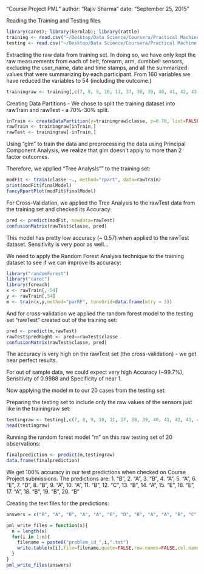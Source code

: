 "Course Project PML"
author: "Rajiv Sharma"
date: "September 25, 2015"

Reading the Training and Testing files
```r
library(caret); library(kernlab); library(rattle)
training <- read.csv("~/Desktop/Data Science/Coursera/Practical Machine Learning/pml-training.csv")
testing <- read.csv("~/Desktop/Data Science/Coursera/Practical Machine Learning/pml-testing.csv")
```
Extracting the raw data from training set. In doing so, we have only kept the raw measurements from each of belt, forearm, arm, dumbbell sensors, excluding the user_name, date and time stamps, and all the summarized values that were summarizing by each participant. From 160 variables we have reduced the variables to 54 (including the outcome.)

```r
trainingraw <- training[,c(7, 8, 9, 10, 11, 37, 38, 39, 40, 41, 42, 43, 44, 45, 46, 47, 48, 49, 60, 61, 62, 63, 64, 65, 66, 67, 68, 84, 85, 86, 102, 113, 114, 115, 116, 117, 118, 119, 120, 121, 122, 123, 124, 140, 151, 152, 153, 154, 155, 156, 157, 158, 159, 160)]
```
Creating Data Partitions - We chose to split the training dataset into rawTrain and rawTest - a 70%-30% split.

```r
inTrain <- createDataPartition(y=trainingraw$classe, p=0.70, list=FALSE)
rawTrain <- trainingraw[inTrain,]
rawTest <- trainingraw[-inTrain,]
```
Using "glm" to train the data and preprocessing the data using Principal Component Analysis, we realize that glm doesn't apply to more than 2 factor outcomes.

Therefore, we applied "Tree Analysis"" to the training set:
```r
modFit <- train(classe ~., method="rpart", data=rawTrain)
print(modFit$finalModel)
fancyRpartPlot(modFit$finalModel)
```
For Cross-Validation, we applied the Tree Analysis to the rawTest data from the training set and checked its Accuracy:

```r
pred <- predict(modFit, newdata=rawTest)
confusionMatrix(rawTest$classe, pred)
```
This model has pretty low accuracy (~ 0.57) when applied to the rawTest dataset. Sensitivity is very poor as well...

We need to apply the Random Forest Analysis technique to the training dataset to see if we can improve its accuracy:

```r
library("randomForest")
library("caret")
library(foreach)
x <- rawTrain[,-54]
y <- rawTrain[,54]
m <- train(x,y,method="parRF", tuneGrid=data.frame(mtry = 3))
```           
And for cross-validation we applied the random forest model to the testing set "rawTest" created out of the training set:

```r
pred <- predict(m,rawTest)
rawTest$predRight <- pred==rawTest$classe
confusionMatrix(rawTest$classe, pred)
```

The accuracy is very high on the rawTest set (the cross-validation) - we get near perfect results.

For out of sample data, we could expect very high Accuracy (~99.7%), Sensitivity of 0.9988 and Specificity of near 1.

Now applying the model m to our 20 cases from the testing set:

Preparing the testing set to include only the raw values of the sensors just like in the trainingraw set:

```r
testingraw <- testing[,c(7, 8, 9, 10, 11, 37, 38, 39, 40, 41, 42, 43, 44, 45, 46, 47, 48, 49, 60, 61, 62, 63, 64, 65, 66, 67, 68, 84, 85, 86, 102, 113, 114, 115, 116, 117, 118, 119, 120, 121, 122, 123, 124, 140, 151, 152, 153, 154, 155, 156, 157, 158, 159, 160)]
head(testingraw)
```
Running the random forest model "m" on this raw testing set of 20 observations:

```r
finalprediction <- predict(m,testingraw)
data.frame(finalprediction)
```
We get 100% accuracy in our test predictions when checked on Course Project submissions.
The predictions are: 1. "B", 2. "A", 3. "B", 4. "A", 5. "A", 6. "E", 7. "D", 8. "B", 9. "A", 10. "A", 11. "B", 12. "C", 13. "B", 14. "A", 15. "E", 16. "E", 17. "A", 18. "B", 19. "B", 20. "B"

Creating the text files for the predictions:

```r
answers = c("B", "A", "B", "A", "A", "E", "D", "B", "A", "A", "B", "C", "B", "A", "E", "E", "A", "B", "B", "B")

pml_write_files = function(x){
  n = length(x)
  for(i in 1:n){
    filename = paste0("problem_id_",i,".txt")
    write.table(x[i],file=filename,quote=FALSE,row.names=FALSE,col.names=FALSE)
  }
}
pml_write_files(answers)
```

